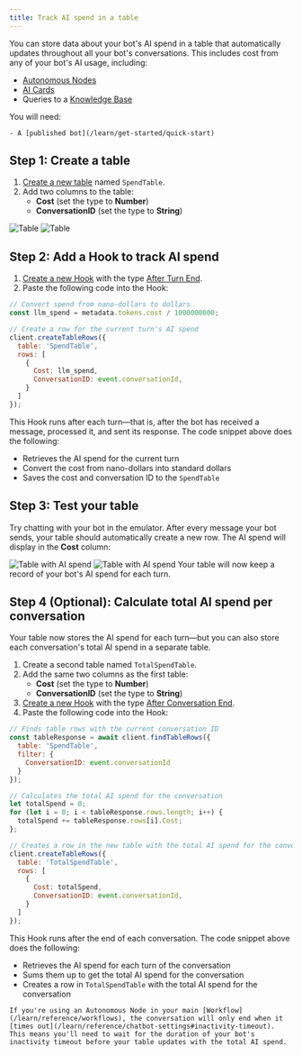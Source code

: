 ```yaml
---
title: Track AI spend in a table
---
```


You can store data about your bot's AI spend in a table that automatically updates throughout all your bot's conversations. This includes cost from any of your bot's AI usage, including:

- [Autonomous Nodes](/learn/reference/nodes/autonomous-node)
- [AI Cards](/learn/reference/cards/ai/introduction)
- Queries to a [Knowledge Base](/learn/reference/knowledge-base/introduction)

<Info>
    You will need:

    - A [published bot](/learn/get-started/quick-start)
</Info>

## Step 1: Create a table

1. [Create a new table](/learn/reference/tables#creating-a-table) named `SpendTable`.
2. Add two columns to the table:
    - **Cost** (set the type to **Number**)
    - **ConversationID** (set the type to **String**)

<Frame>
  <img
    alt="Table"
    className="block dark:hidden"
    src="./assets/table.png"
  />
  <img
    alt="Table"
    className="hidden dark:block"
    src="./assets/table-dark.png"
  />
</Frame>

## Step 2: Add a Hook to track AI spend

1. [Create a new Hook](/learn/reference/hooks#add-a-hook) with the type [After Turn End](/learn/reference/hooks#after-turn-end).
2. Paste the following code into the Hook:

``` javascript
// Convert spend from nano-dollars to dollars
const llm_spend = metadata.tokens.cost / 1000000000;

// Create a row for the current turn's AI spend
client.createTableRows({
  table: 'SpendTable',
  rows: [
    {
      Cost: llm_spend,
      ConversationID: event.conversationId,
    }
  ]
});
```

This Hook runs after each turn—that is, after the bot has received a message, processed it, and sent its response. The code snippet above does the following:

- Retrieves the AI spend for the current turn
- Convert the cost from nano-dollars into standard dollars
- Saves the cost and conversation ID to the `SpendTable`

## Step 3: Test your table

Try chatting with your bot in the emulator. After every message your bot sends, your table should automatically create a new row. The AI spend will display in the **Cost** column:

<Frame>
  <img
    alt="Table with AI spend"
    className="block dark:hidden"
    src="./assets/table-full.png"
  />
  <img
    alt="Table with AI spend"
    className="hidden dark:block"
    src="./assets/table-full-dark.png"
  />
</Frame>

<Check>
  Your table will now keep a record of your bot's AI spend for each turn.
</Check>

## Step 4 (Optional): Calculate total AI spend per conversation

Your table now stores the AI spend for each turn—but you can also store each conversation's total AI spend in a separate table.

1. Create a second table named `TotalSpendTable`.
2. Add the same two columns as the first table:
    - **Cost** (set the type to **Number**)
    - **ConversationID** (set the type to **String**)
3. [Create a new Hook](/learn/reference/hooks#add-a-hook) with the type [After Conversation End](/learn/reference/hooks#after-conversation-end).
4. Paste the following code into the Hook:

``` javascript
// Finds table rows with the current conversation ID
const tableResponse = await client.findTableRows({
  table: 'SpendTable',
  filter: {
    ConversationID: event.conversationId
  }
});

// Calculates the total AI spend for the conversation
let totalSpend = 0;
for (let i = 0; i < tableResponse.rows.length; i++) {
  totalSpend += tableResponse.rows[i].Cost;
};

// Creates a row in the new table with the total AI spend for the conversation
client.createTableRows({
  table: 'TotalSpendTable',
  rows: [
    {
      Cost: totalSpend,
      ConversationID: event.conversationId,
    }
  ]
});
```

This Hook runs after the end of each conversation. The code snippet above does the following:

- Retrieves the AI spend for each turn of the conversation
- Sums them up to get the total AI spend for the conversation
- Creates a row in `TotalSpendTable` with the total AI spend for the conversation

<Warning>

    If you're using an Autonomous Node in your main [Workflow](/learn/reference/workflows), the conversation will only end when it [times out](/learn/reference/chatbot-settings#inactivity-timeout). This means you'll need to wait for the duration of your bot's inactivity timeout before your table updates with the total AI spend.

</Warning>
